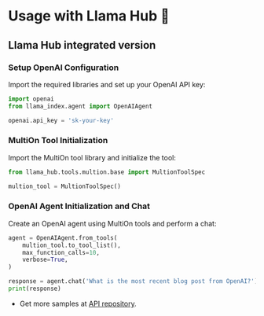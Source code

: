 # Usage with Llama Hub 🦙


## Llama Hub integrated version

### Setup OpenAI Configuration

Import the required libraries and set up your OpenAI API key:

```python copy
import openai
from llama_index.agent import OpenAIAgent

openai.api_key = 'sk-your-key'
```

### MultiOn Tool Initialization

Import the MultiOn tool library and initialize the tool:

```python copy
from llama_hub.tools.multion.base import MultionToolSpec

multion_tool = MultionToolSpec()
```

### OpenAI Agent Initialization and Chat

Create an OpenAI agent using MultiOn tools and perform a chat:

```python copy
agent = OpenAIAgent.from_tools(
    multion_tool.to_tool_list(),
    max_function_calls=10,
    verbose=True,
)

response = agent.chat('What is the most recent blog post from OpenAI?')
print(response)
```

- Get more samples at [API repository](https://github.com/MULTI-ON/api).
